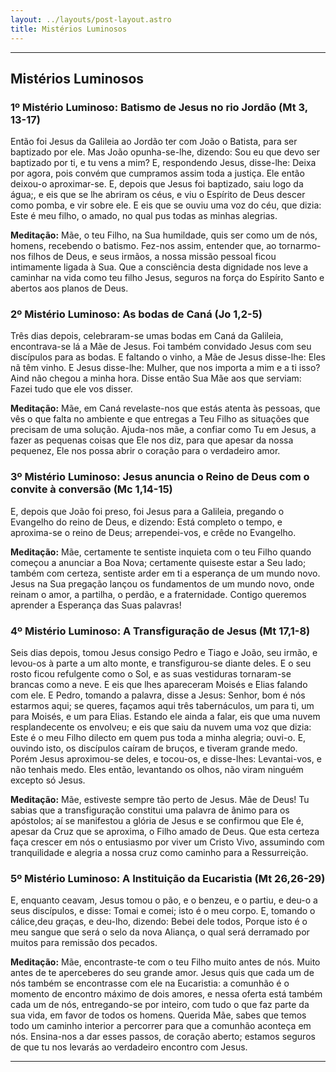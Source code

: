 ```yaml
---
layout: ../layouts/post-layout.astro
title: Mistérios Luminosos
---
```



<Start />

---

## Mistérios Luminosos

### 1º Mistério Luminoso: Batismo de Jesus no rio Jordão (Mt 3, 13-17)

Então foi Jesus da Galileia ao Jordão ter com João o Batista, para ser baptizado por ele. Mas João opunha-se-lhe, dizendo: Sou eu que devo ser baptizado por ti, e tu vens a mim? E, respondendo Jesus, disse-lhe: Deixa por agora, pois convém que cumpramos assim toda a justiça. Ele então deixou-o aproximar-se. E, depois que Jesus foi baptizado, saiu logo da água;, e eis que se lhe abriram os céus, e viu o Espírito de Deus descer como pomba, e vir sobre ele. E eis que se ouviu uma voz do céu, que dizia: Este é meu filho, o amado, no qual pus todas as minhas alegrias.

**Meditação:** Mãe, o teu Filho, na Sua humildade, quis ser como um de nós, homens, recebendo o batismo. Fez-nos assim, entender que, ao tornarmo-nos filhos de Deus, e seus irmãos, a nossa missão pessoal ficou intimamente ligada à Sua. Que a consciência desta dignidade nos leve a caminhar na vida como teu filho Jesus, seguros na força do Espírito Santo e abertos aos planos de Deus.

<RezasMisterios />

### 2º Mistério Luminoso: As bodas de Caná (Jo 1,2-5)

Três dias depois, celebraram-se umas bodas em Caná da Galileia, encontrava-se lá a Mãe de Jesus. Foi também convidado Jesus com seu discípulos para as bodas. E faltando o vinho, a Mãe de Jesus disse-lhe: Eles nã têm vinho. E Jesus disse-lhe: Mulher, que nos importa a mim e a ti isso? Aind não chegou a minha hora. Disse então Sua Mãe aos que serviam: Fazei tudo  que ele vos disser.

**Meditação:** Mãe, em Caná revelaste-nos que estás atenta às pessoas, que vês o que falta no ambiente e que entregas a Teu Filho as situações que precisam de uma solução. Ajuda-nos mãe, a confiar como Tu em Jesus, a fazer as pequenas coisas que Ele nos diz, para que apesar da nossa pequenez, Ele nos possa abrir o coração para o verdadeiro amor.

<RezasMisterios />

### 3º Mistério Luminoso: Jesus anuncia o Reino de Deus com o convite à conversão (Mc 1,14-15)

E, depois que João foi preso, foi Jesus para a Galileia, pregando o Evangelho do reino de Deus, e dizendo: Está completo o tempo, e aproxima-se o reino de Deus; arrependei-vos, e crêde no Evangelho.

**Meditação:** Mãe, certamente te sentiste inquieta com o teu Filho quando começou a anunciar a Boa Nova; certamente quiseste estar a Seu lado; também com certeza, sentiste arder em ti a esperança de um mundo novo. Jesus na Sua pregação lançou os fundamentos de um mundo novo, onde reinam o amor, a partilha, o perdão, e a fraternidade. Contigo queremos aprender a Esperança das Suas palavras!

<RezasMisterios />

### 4º Mistério Luminoso: A Transfiguração de Jesus (Mt 17,1-8)

Seis dias depois, tomou Jesus consigo Pedro e Tiago e João, seu irmão, e levou-os à parte a um alto monte, e transfigurou-se diante deles. E o seu rosto ficou refulgente como o Sol, e as suas vestiduras tornaram-se brancas como a neve. E eis que lhes apareceram Moisés e Elias falando com ele. E Pedro, tomando a palavra, disse a Jesus: Senhor, bom é nós estarmos aqui; se queres, façamos aqui três tabernáculos, um para ti, um para Moisés, e um para Elias. Estando ele ainda a falar, eis que uma nuvem resplandecente os envolveu; e eis que saiu da nuvem uma voz que dizia: Este é o meu Filho dilecto em quem pus toda a minha alegria; ouvi-o. E, ouvindo isto, os discípulos caíram de bruços, e tiveram grande medo. Porém Jesus aproximou-se deles, e tocou-os, e disse-lhes: Levantai-vos, e não tenhais medo. Eles então, levantando os olhos, não viram ninguém excepto só Jesus.

**Meditação:** Mãe, estiveste sempre tão perto de Jesus. Mãe de Deus! Tu sabias que a transfiguração constitui uma palavra de ânimo para os apóstolos; aí se manifestou a glória de Jesus e se confirmou que Ele é, apesar da Cruz que se aproxima, o Filho amado de Deus. Que esta certeza faça crescer em nós o entusiasmo por viver um Cristo Vivo, assumindo com tranquilidade e alegria a nossa cruz como caminho para a Ressurreição.

<RezasMisterios />

### 5º Mistério Luminoso: A Instituição da Eucaristia (Mt 26,26-29)

E, enquanto ceavam, Jesus tomou o pão, e o benzeu, e o partiu, e deu-o a seus discípulos, e disse: Tomai e comei; isto é o meu corpo. E, tomando o cálice,deu graças, e deu-lho, dizendo: Bebei dele todos, Porque isto é o meu sangue que será o selo da nova Aliança, o qual será derramado por muitos para remissão dos pecados.

**Meditação:** Mãe, encontraste-te com o teu Filho muito antes de nós. Muito antes de te aperceberes do seu grande amor. Jesus quis que cada um de nós também se encontrasse com ele na Eucaristia: a comunhão é o momento de encontro máximo de dois amores, e nessa oferta está também cada um de nós, entregando-se por inteiro, com tudo o que faz parte da sua vida, em favor de todos os homens. Querida Mãe, sabes que temos todo um caminho interior a percorrer para que a comunhão aconteça em nós. Ensina-nos a dar esses passos, de coração aberto; estamos seguros de que tu nos levarás ao verdadeiro encontro com Jesus.

<RezasMisterios />

---

<End />
